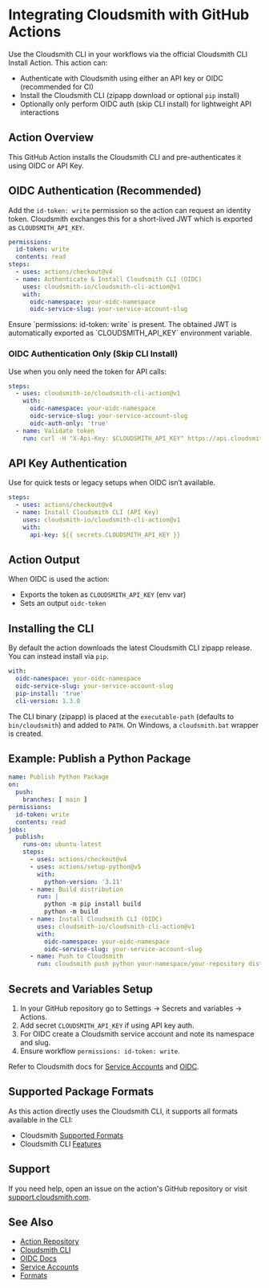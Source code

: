 
# Integrating Cloudsmith with GitHub Actions

Use the Cloudsmith CLI in your workflows via the official Cloudsmith CLI Install Action. This action can:

- Authenticate with Cloudsmith using either an API key or OIDC (recommended for CI)
- Install the Cloudsmith CLI (zipapp download or optional `pip` install)
- Optionally only perform OIDC auth (skip CLI install) for lightweight API interactions

<Card
  title="Cloudsmith CLI Install Action"
  description="Official GitHub Action to authenticate and install the Cloudsmith CLI"
  href="https://github.com/cloudsmith-io/cloudsmith-cli-action"
  linkText="View on GitHub"
  icon="utility/documentation"
/>

## Action Overview

This GitHub Action installs the Cloudsmith CLI and pre-authenticates it using OIDC or API Key.

## OIDC Authentication (Recommended)

Add the `id-token: write` permission so the action can request an identity token. Cloudsmith exchanges this for a short-lived JWT which is exported as `CLOUDSMITH_API_KEY`.

```yaml
permissions:
  id-token: write
  contents: read
steps:
  - uses: actions/checkout@v4
  - name: Authenticate & Install Cloudsmith CLI (OIDC)
    uses: cloudsmith-io/cloudsmith-cli-action@v1
    with:
      oidc-namespace: your-oidc-namespace
      oidc-service-slug: your-service-account-slug
```

<Note variant="note" headline="OIDC Permissions & Token">
Ensure `permissions: id-token: write` is present. The obtained JWT is automatically exported as `CLOUDSMITH_API_KEY` environment variable.
</Note>

### OIDC Authentication Only (Skip CLI Install)

Use when you only need the token for API calls:

```yaml
steps:
  - uses: cloudsmith-io/cloudsmith-cli-action@v1
    with:
      oidc-namespace: your-oidc-namespace
      oidc-service-slug: your-service-account-slug
      oidc-auth-only: 'true'
  - name: Validate token
    run: curl -H "X-Api-Key: $CLOUDSMITH_API_KEY" https://api.cloudsmith.io/v1/user/self/
```

## API Key Authentication

Use for quick tests or legacy setups when OIDC isn’t available.

```yaml
steps:
  - uses: actions/checkout@v4
  - name: Install Cloudsmith CLI (API Key)
    uses: cloudsmith-io/cloudsmith-cli-action@v1
    with:
      api-key: ${{ secrets.CLOUDSMITH_API_KEY }}
```

## Action Output

When OIDC is used the action:

- Exports the token as `CLOUDSMITH_API_KEY` (env var)
- Sets an output `oidc-token`

## Installing the CLI

By default the action downloads the latest Cloudsmith CLI zipapp release. You can instead install via `pip`.

```yaml
with:
  oidc-namespace: your-oidc-namespace
  oidc-service-slug: your-service-account-slug
  pip-install: 'true'
  cli-version: 1.3.0
```

The CLI binary (zipapp) is placed at the `executable-path` (defaults to `bin/cloudsmith`) and added to `PATH`. On Windows, a `cloudsmith.bat` wrapper is created.

## Example: Publish a Python Package

```yaml
name: Publish Python Package
on:
  push:
    branches: [ main ]
permissions:
  id-token: write
  contents: read
jobs:
  publish:
    runs-on: ubuntu-latest
    steps:
      - uses: actions/checkout@v4
      - uses: actions/setup-python@v5
        with:
          python-version: '3.11'
      - name: Build distribution
        run: |
          python -m pip install build
          python -m build
      - name: Install Cloudsmith CLI (OIDC)
        uses: cloudsmith-io/cloudsmith-cli-action@v1
        with:
          oidc-namespace: your-oidc-namespace
          oidc-service-slug: your-service-account-slug
      - name: Push to Cloudsmith
        run: cloudsmith push python your-namespace/your-repository dist/*.tar.gz
```

## Secrets and Variables Setup

1. In your GitHub repository go to Settings → Secrets and variables → Actions.
2. Add secret `CLOUDSMITH_API_KEY` if using API key auth.
3. For OIDC create a Cloudsmith service account and note its namespace and slug.
4. Ensure workflow `permissions: id-token: write`.

Refer to Cloudsmith docs for [Service Accounts](/accounts-and-teams/service-accounts) and [OIDC](/authentication/openid-connect).

## Supported Package Formats

As this action directly uses the Cloudsmith CLI, it supports all formats available in the CLI:

- Cloudsmith [Supported Formats](/formats)
- Cloudsmith CLI [Features](https://github.com/cloudsmith-io/cloudsmith-cli#features)

## Support

If you need help, open an issue on the action's GitHub repository or visit [support.cloudsmith.com](https://support.cloudsmith.com/).

## See Also

- [Action Repository](https://github.com/cloudsmith-io/cloudsmith-cli-action)
- [Cloudsmith CLI](https://github.com/cloudsmith-io/cloudsmith-cli)
- [OIDC Docs](/authentication/openid-connect)
- [Service Accounts](/accounts-and-teams/service-accounts)
- [Formats](/formats)


